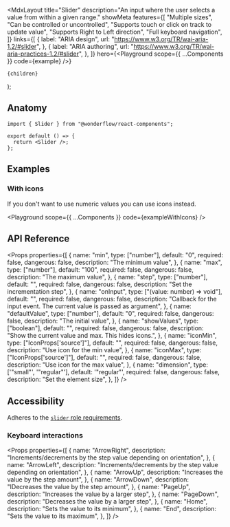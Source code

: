 

  <MdxLayout
    title="Slider"
    description="An input where the user selects a value from within a given range."
    showMeta
    features={[
      "Multiple sizes",
      "Can be controlled or uncontrolled",
      "Supports touch or click on track to update value",
      "Supports Right to Left direction",
      "Full keyboard navigation",
    ]}
    links={[
      {
        label: "ARIA design",
        url: "https://www.w3.org/TR/wai-aria-1.2/#slider",
      },
      {
        label: "ARIA authoring",
        url: "https://www.w3.org/TR/wai-aria-practices-1.2/#slider",
      },
    ]}
    hero={<Playground scope={{ ...Components }} code={example} />}
  >
    {children}
  </MdxLayout>
);

## Anatomy

```tsx highlight=1,4
import { Slider } from "@wonderflow/react-components";

export default () => {
  return <Slider />;
};
```

## Examples

### With icons

If you don't want to use numeric values you can use icons instead.


<Playground scope={{ ...Components }} code={exampleWithIcons} />

## API Reference

<Props
  properties={[
    {
      name: "min",
      type: ["number"],
      default: "0",
      required: false,
      dangerous: false,
      description: "The minimum value",
    },
    {
      name: "max",
      type: ["number"],
      default: "100",
      required: false,
      dangerous: false,
      description: "The maximum value",
    },
    {
      name: "step",
      type: ["number"],
      default: "",
      required: false,
      dangerous: false,
      description: "Set the incrementation step",
    },
    {
      name: "onInput",
      type: ["(value: number) => void"],
      default: "",
      required: false,
      dangerous: false,
      description:
        "Callback for the input event. The current value is passed as argument",
    },
    {
      name: "defaultValue",
      type: ["number"],
      default: "0",
      required: false,
      dangerous: false,
      description: "The initial value",
    },
    {
      name: "showValues",
      type: ["boolean"],
      default: "",
      required: false,
      dangerous: false,
      description: "Show the current value and max. This hides icons.",
    },
    {
      name: "iconMin",
      type: ["IconProps['source']"],
      default: "",
      required: false,
      dangerous: false,
      description: "Use icon for the min value",
    },
    {
      name: "iconMax",
      type: ["IconProps['source']"],
      default: "",
      required: false,
      dangerous: false,
      description: "Use icon for the max value",
    },
    {
      name: "dimension",
      type: ['"small"', '"regular"'],
      default: '"regular"',
      required: false,
      dangerous: false,
      description: "Set the element size",
    },
  ]}
/>

## Accessibility

Adheres to the [`slider` role requirements](https://www.w3.org/TR/wai-aria-1.2/#slider).

### Keyboard interactions

<Props
  properties={[
    {
      name: "ArrowRight",
      description:
        "Increments/decrements by the step value depending on orientation",
    },
    {
      name: "ArrowLeft",
      description:
        "Increments/decrements by the step value depending on orientation",
    },
    {
      name: "ArrowUp",
      description: "Increases the value by the step amount",
    },
    {
      name: "ArrowDown",
      description: "IDecreases the value by the step amount",
    },
    {
      name: "PageUp",
      description: "Increases the value by a larger step",
    },
    {
      name: "PageDown",
      description: "Decreases the value by a larger step",
    },
    {
      name: "Home",
      description: "Sets the value to its minimum",
    },
    {
      name: "End",
      description: "Sets the value to its maximum",
    },
  ]}
/>
